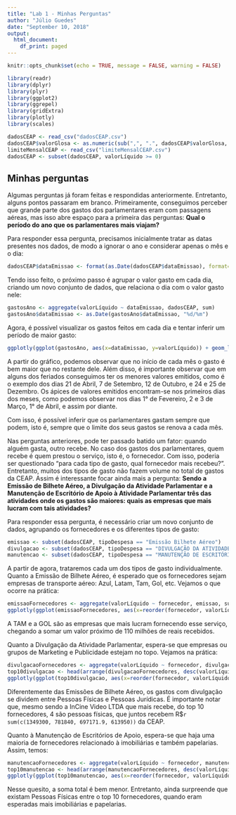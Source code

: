 ```yaml
---
title: "Lab 1 - Minhas Perguntas"
author: "Júlio Guedes"
date: "September 10, 2018"
output:
  html_document:
    df_print: paged
---
```


```r
knitr::opts_chunk$set(echo = TRUE, message = FALSE, warning = FALSE)
```
```r
library(readr)
library(dplyr)
library(plyr)
library(ggplot2)
library(ggrepel)
library(gridExtra)
library(plotly)
library(scales)
```

```r
dadosCEAP <- read_csv("dadosCEAP.csv")
dadosCEAP$valorGlosa <- as.numeric(sub(",", ".", dadosCEAP$valorGlosa, fixed = TRUE))
limiteMensalCEAP <- read_csv("limiteMensalCEAP.csv")
dadosCEAP <- subset(dadosCEAP, valorLíquido >= 0)
```

## Minhas perguntas

Algumas perguntas já foram feitas e respondidas anteriormente. Entretanto, alguns pontos passaram em branco. Primeiramente, conseguimos perceber que grande parte dos gastos dos parlamentares eram com passagens aéreas, mas isso abre espaço para a primeira das perguntas: **Qual o período do ano que os parlamentares mais viajam?**

Para responder essa pergunta, precisamos inicialmente tratar as datas presentes nos dados, de modo a ignorar o ano e considerar apenas o mês e o dia:
```r
dadosCEAP$dataEmissao <- format(as.Date(dadosCEAP$dataEmissao), format="%d/%m")
```

Tendo isso feito, o próximo passo é agrupar o valor gasto em cada dia, criando um novo conjunto de dados, que relaciona o dia com o valor gasto nele:
```r
gastosAno <- aggregate(valorLíquido ~ dataEmissao, dadosCEAP, sum)
gastosAno$dataEmissao <- as.Date(gastosAno$dataEmissao, "%d/%m")
```

Agora, é possível visualizar os gastos feitos em cada dia e tentar inferir um período de maior gasto:

```r
ggplotly(ggplot(gastosAno, aes(x=dataEmissao, y=valorLíquido)) + geom_line()  + labs(x="Data de Emissão", y = "Valor Líquido") + scale_x_date(labels=date_format("%d/%m"), date_breaks = "1 month")  + scale_y_continuous(labels = scales::comma))
```

A partir do gráfico, podemos observar que no início de cada mês o gasto é bem maior que no restante dele. Além disso, é importante observar que em alguns dos feriados conseguimos ter os menores valores emitidos, como é o exemplo dos dias 21 de Abril, 7 de Setembro, 12 de Outubro, e 24 e 25 de Dezembro. Os ápices de valores emitidos encontram-se nos primeiros dias dos meses, como podemos observar nos dias 1° de Fevereiro, 2 e 3 de Março, 1° de Abril, e assim por diante.

Com isso, é possível inferir que os parlamentares gastam sempre que podem, isto é, sempre que o limite dos seus gastos se renova a cada mês. 

Nas perguntas anteriores, pode ter passado batido um fator: quando alguém gasta, outro recebe. No caso dos gastos dos parlamentares, quem recebe é quem prestou o serviço, isto é, o fornecedor. Com isso, poderia ser questionado "para cada tipo de gasto, qual fornecedor mais recebeu?". Entretanto, muitos dos tipos de gasto não fazem volume no total de gastos da CEAP. Assim é interessante focar ainda mais a pergunta: **Sendo a Emissão de Bilhete Aéreo, a Divulgação da Atividade Parlamentar e a Manutenção de Escritório de Apoio à Atividade Parlamentar três das atividades onde os gastos são maiores: quais as empresas que mais lucram com tais atividades?**

Para responder essa pergunta, é necessário criar um novo conjunto de dados, agrupando os fornecedores e os diferentes tipos de gasto:

```r
emissao <- subset(dadosCEAP, tipoDespesa == "Emissão Bilhete Aéreo")
divulgacao <- subset(dadosCEAP, tipoDespesa == "DIVULGAÇÃO DA ATIVIDADE PARLAMENTAR.")
manutencao <- subset(dadosCEAP, tipoDespesa == "MANUTENÇÃO DE ESCRITÓRIO DE APOIO À ATIVIDADE PARLAMENTAR")
```

A partir de agora, trataremos cada um dos tipos de gasto individualmente. Quanto a Emissão de Bilhete Aéreo, é esperado que os fornecedores sejam empresas de transporte aéreo: Azul, Latam, Tam, Gol, etc. Vejamos o que ocorre na prática:

```r
emissaoFornecedores <- aggregate(valorLíquido ~ fornecedor, emissao, sum)
ggplotly(ggplot(emissaoFornecedores, aes(x=reorder(fornecedor, valorLíquido), y=valorLíquido)) + geom_bar(stat="identity") + labs(x="Fornecedor", y="Valor Líquido") + theme(axis.text.x = element_text(angle = 45, hjust = 1)) + scale_y_continuous(labels = scales::comma))
```

A TAM e a GOL são as empresas que mais lucram fornecendo esse serviço, chegando a somar um valor próximo de 110 milhões de reais recebidos.

Quanto a Divulgação da Atividade Parlamentar, espera-se que empresas ou grupos de Marketing e Publicidade estejam no topo. Vejamos na prática:

```r
divulgacaoFornecedores <- aggregate(valorLíquido ~ fornecedor, divulgacao, sum)
top10divulgacao <- head(arrange(divulgacaoFornecedores, desc(valorLíquido)), n=10)
ggplotly(ggplot(top10divulgacao, aes(x=reorder(fornecedor, valorLíquido), y=valorLíquido)) + geom_bar(stat="identity") + labs(x="Fornecedor", y="Valor Líquido") + theme(axis.text.x = element_text(angle = 45, hjust = 1, size=7)) + scale_y_continuous(labels = scales::comma))
```

Diferentemente das Emissões de Bilhete Aéreo, os gastos com divulgação se dividem entre Pessoas Físicas e Pessoas Jurídicas. É importante notar que, mesmo sendo a InCine Video LTDA que mais recebe, do top 10 fornecedores, 4 são pessoas físicas, que juntos recebem R$`r sum(c(1349300, 781840, 697171.9, 613950))` da CEAP.

Quanto à Manutenção de Escritórios de Apoio, espera-se que haja uma maioria de fornecedores relacionado à imobiliárias e também papelarias. Assim, temos:

```r
manutencaoFornecedores <- aggregate(valorLíquido ~ fornecedor, manutencao, sum)
top10manutencao <- head(arrange(manutencaoFornecedores, desc(valorLíquido)), n=10)
ggplotly(ggplot(top10manutencao, aes(x=reorder(fornecedor, valorLíquido), y=valorLíquido)) + geom_bar(stat="identity") + labs(x="Fornecedor", y="Valor Líquido") + theme(axis.text.x = element_text(angle = 45, hjust = 1, size=7)) + scale_y_continuous(labels = scales::comma))
```
Nesse quesito, a soma total é bem menor. Entretanto, ainda surpreende que existam Pessoas Físicas entre o top 10 fornecedores, quando eram esperadas mais imobiliárias e papelarias.